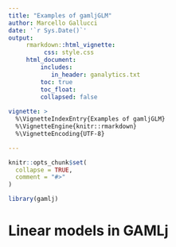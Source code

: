 ```yaml
---
title: "Examples of gamljGLM"
author: Marcello Gallucci
date: '`r Sys.Date()`'
output: 
     rmarkdown::html_vignette:
          css: style.css
     html_document:
         includes:
            in_header: ganalytics.txt
         toc: true
         toc_float:
         collapsed: false
  
vignette: >
  %\VignetteIndexEntry{Examples of gamljGLM}
  %\VignetteEngine{knitr::rmarkdown}
  %\VignetteEncoding{UTF-8}

---
```


```r
knitr::opts_chunk$set(
  collapse = TRUE,
  comment = "#>"
)
```

```r
library(gamlj)
```

# Linear models in GAMLj


